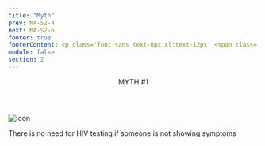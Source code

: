 ```yaml
---
title: "Myth"
prev: MA-S2-4
next: MA-S2-6
footer: true
footerContent: <p class='font-sans text-8px xl:text-12px' <span class='font-bold'> Reference&#58; 1. </span>Sharkey L, Murphy M. A Timeline of HIV Symptoms. Healthline. February 15, 2022. Accessed May 19, 2022. https://www.healthline.com/health/hiv-aids/hiv-symptoms-timeline <span class='font-bold'> 2. </span> Centers for Disease Control and Prevention. HIV Care Saves Lives Infographic. November 25, 2014. Accessed May 19, 2022. https://www.cdc.gov/vitalsigns/hiv-aids-medical-care/infographic.html <span class='font-bold'> 3. </span> Centers for Disease Control and Prevention. HIV Treatment. April 20, 2022. Accessed May 19, 2022. https://www.cdc.gov/hiv/basics/livingwithhiv/treatment.html</p>
module: false
section: 2
---
```


<Header>
  MYTH <span className="text-red">#1</span>
</Header>
<StickyPicture image="/GettyImages-1224404118_FPO_BW.png" primary>
  <Image src="/Group_491.svg" height={150} width={150} alt="icon" />
  <p class="font-sans font-bold text-2xl lg:text-3xl text-red">
    There is no need for HIV testing if someone is not showing symptoms
  </p>
  <br />
  <List
    type="simple"
    fontSize="text-1rem lg:text-1.5rem"
    list="Even if someone is not showing any symptoms, they may still have HIV 1
  No matter the test result, options exist for both HIV prevention and treatment 2
  While there is no cure for HIV, treatment exists that can keep the amount of virus so low in the body it is undetectable and cannot be transmitted to others 3"
  />
</StickyPicture>
